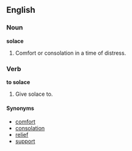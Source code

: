 ==English==

===Noun===
'''solace'''
# Comfort or consolation in a time of distress.

===Verb===
'''to solace'''
# Give solace to.

====Synonyms====
*[[comfort]]
*[[consolation]]
*[[relief]]
*[[support]]